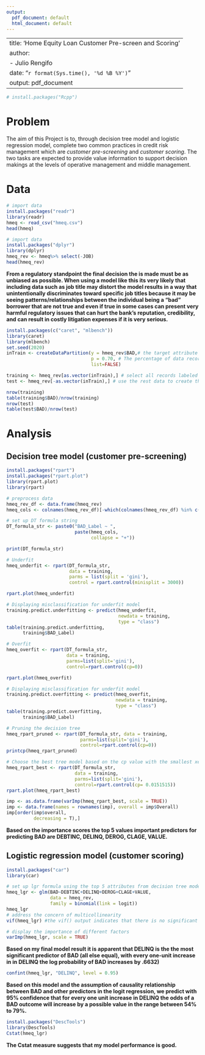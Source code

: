 ```yaml
---
output:
  pdf_document: default
  html_document: default 
---
```


---
title:  'Home Equity Loan Customer Pre-screen and Scoring'
author:
- Julio Rengifo
date: "`r format(Sys.time(), '%d %B %Y')`"
output: pdf_document
---

```r
# install.packages("Rcpp")
```

# Problem
The aim of this Project is to, through decision tree model and logistic regression model, complete two common practices in credit risk management which are *customer pre-screening* and *customer scoring*. The two tasks are expected to provide value information to support decision makings at the levels of operative management and middle management.

# Data
```r
# import data
install.packages("readr")
library(readr)
hmeq <- read_csv("hmeq.csv")
head(hmeq)
```

```r
# import data
install.packages("dplyr")
library(dplyr)
hmeq_rev <- hmeq%>% select(-JOB)
head(hmeq_rev)
```

**From a regulatory standpoint the final decision the is made must be as unbiased as possible. When using a model like this its very likely that including data such as job title may distort the model results in a way that unintentionally discriminates toward specific job titles because it may be seeing patterns/relationships between the individual being a "bad" borrower that are not true and even if true in some cases can present very harmful regulatory issues that can hurt the bank's reputation, credibility, and can result in costly litigation expenses if it is very serious.**

```r
install.packages(c("caret", "mlbench"))
library(caret)
library(mlbench)
set.seed(2020)
inTrain <- createDataPartition(y = hmeq_rev$BAD,# the target attribute is used as the stratifying factor
                               p = 0.70, # The percentage of data records labled as the training data
                               list=FALSE)

training <- hmeq_rev[as.vector(inTrain),] # select all records labeled as training data and create the test set
test <- hmeq_rev[-as.vector(inTrain),] # use the rest data to create the training set

nrow(training)
table(training$BAD)/nrow(training)
nrow(test)
table(test$BAD)/nrow(test)
```

# Analysis
## Decision tree model (customer pre-screening)

```r
install.packages("rpart")
install.packages("rpart.plot")
library(rpart.plot)
library(rpart)

# preprocess data
hmeq_rev_df <- data.frame(hmeq_rev)
hmeq_cols <- colnames(hmeq_rev_df)[-which(colnames(hmeq_rev_df) %in% c("BAD", "BAD_Label"))]

# set up DT formula string
DT_formula_str <- paste0("BAD_Label ~ ",
                         paste(hmeq_cols,
                               collapse = "+"))

print(DT_formula_str)

# Underfit
hmeq_underfit <- rpart(DT_formula_str,
                       data = training,
                       parms = list(split = 'gini'),
                       control = rpart.control(minisplit = 3000))

rpart.plot(hmeq_underfit)

# Displaying misclassification for underfit model
training.predict.underfitting <- predict(hmeq_underfit,
                                         newdata = training,
                                         type = "class")
table(training.predict.underfitting,
      training$BAD_Label)

# Overfit
hmeq_overfit <- rpart(DT_formula_str,
                      data = training,
                      parms=list(split='gini'),
                      control=rpart.control(cp=0))

rpart.plot(hmeq_overfit)

# Displaying misclassification for underfit model
training.predict.overfitting <- predict(hmeq_overfit,
                                        newdata = training,
                                        type = "class")
table(training.predict.overfitting,
      training$BAD_Label)

# Pruning the decision tree
hmeq_rpart_pruned <- rpart(DT_formula_str, data = training,
                           parms=list(split='gini'),
                           control=rpart.control(cp=0))
printcp(hmeq_rpart_pruned)

# Choose the best tree model based on the cp value with the smallest xerror
hmeq_rpart_best <- rpart(DT_formula_str,
                         data = training,
                         parms=list(split='gini'),
                         control=rpart.control(cp= 0.0151515))
rpart.plot(hmeq_rpart_best)

```

```r
imp <- as.data.frame(varImp(hmeq_rpart_best, scale = TRUE))
imp <- data.frame(names = rownames(imp), overall = imp$Overall)
imp[order(imp$overall,
          decreasing = T),]
```

**Based on the importance scores the top 5 values important predictors for predicting BAD are DEBTINC, DELINQ, DEROG, CLAGE, VALUE.**

## Logistic regression model (customer scoring)
```r
install.packages("car")
library(car)

# set up lgr formula using the top 5 attributes from decision tree model
hmeq_lgr <- glm(BAD~DEBTINC+DELINQ+DEROG+CLAGE+VALUE,
                data = hmeq_rev,
                family = binomial(link = logit))
hmeq_lgr
# address the concern of multicollinearity 
vif(hmeq_lgr) #the vif() output indicates that there is no significant multicollinearity.

# display the importance of different factors
varImp(hmeq_lgr, scale = TRUE)

```

**Based on my final model result it is apparent that DELINQ is the  the most significant predictor of BAD (all else equal), with every one-unit increase in in DELINQ the log probability of BAD increases by .6632)**

```r
confint(hmeq_lgr, "DELINQ", level = 0.95)
```
**Based on this model and the assumption of causality relationship between BAD and other predictors in the logit regression, we predict with 95% confidence that for every one unit increase in DELINQ the odds of a BAD outcome will increase by a possible value in the range between 54% to 79%. **

```r
install.packages("DescTools")
library(DescTools)
Cstat(hmeq_lgr)
```

**The Cstat measure suggests that my model performance is good.**
